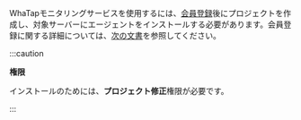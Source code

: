 WhaTapモニタリングサービスを使用するには、[会員登録](https://www.whatap.io/ko/signup/)後にプロジェクトを作成し、対象サーバーにエージェントをインストールする必要があります。会員登録に関する詳細については、[次の文書](../account/account-manage)を参照してください。

:::caution

**権限**

インストールのためには、**プロジェクト修正**権限が必要です。

:::
